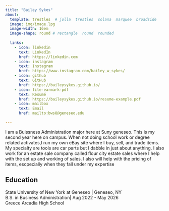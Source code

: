 ```yaml
---
title: "Bailey Sykes" 
about:
  template: trestles  # jolla  trestles  solana  marquee  broadside
  image: img/image.lpg
  image-width: 16em
  image-shape: round # rectangle  round  rounded
  
  links:
    - icon: linkedin
      text: LinkedIn
      href: https://linkedin.com
    - icon: instagram
      text: Instagram
      href: https://www.instagram.com/bailey_w_sykes/
    - icon: github
      text: GitHub
      href: https://baileysykes.github.io/
    - icon: file-earmark-pdf
      text: Resumé
      href: https://baileysykes.github.io/resume-example.pdf
    - icon: mailbox
      text: Email
      href: mailto:bws8@geneseo.edu

---
```



I am a Buissness Administration major here at Suny geneseo. This is my second year here on campus. When not doing school work or degree related activates,I run my own eBay site where I buy, sell, and trade items. My specialty are tools are car parts but I dabble in just about anything. I also work for an estate sale company called flour city estate sales where
I help with the set up and working of sales. I also will help with the pricing of items, escpecially when they fall under my expertise

## Education

State University of New York at Geneseo | Geneseo, NY <br>
B.S. in Business Administration| Aug 2022 - May 2026 <br>
Greece Arcadia High School


